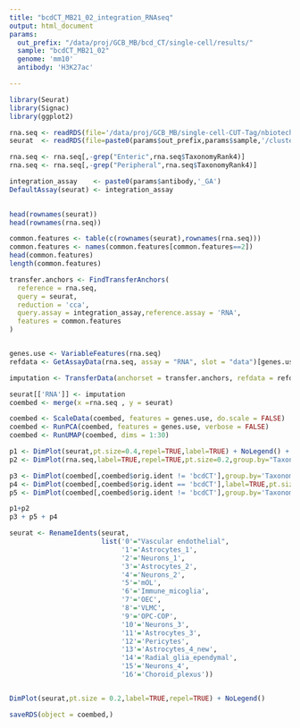 ```yaml
---
title: "bcdCT_MB21_02_integration_RNAseq"
output: html_document
params:
  out_prefix: "/data/proj/GCB_MB/bcd_CT/single-cell/results/"
  sample: "bcdCT_MB21_02"
  genome: 'mm10'
  antibody: 'H3K27ac'

---
```


```r
library(Seurat)
library(Signac)
library(ggplot2)
```

```r
rna.seq <- readRDS(file='/data/proj/GCB_MB/single-cell-CUT-Tag/nbiotech_paper/analysis/results/Sten_RNA/clustering/01.clustering_20000cells.Rds')
seurat  <- readRDS(file=paste0(params$out_prefix,params$sample,'/clustering/seurat_object.Rds'))
```

```r
rna.seq <- rna.seq[,-grep("Enteric",rna.seq$TaxonomyRank4)]
rna.seq <- rna.seq[,-grep("Peripheral",rna.seq$TaxonomyRank4)]
```


```r
integration_assay    <- paste0(params$antibody,'_GA')
DefaultAssay(seurat) <- integration_assay
  

head(rownames(seurat))
head(rownames(rna.seq))

common.features <- table(c(rownames(seurat),rownames(rna.seq)))
common.features <- names(common.features[common.features==2])
head(common.features)
length(common.features)
```

```r
transfer.anchors <- FindTransferAnchors(
  reference = rna.seq,
  query = seurat,
  reduction = 'cca',
  query.assay = integration_assay,reference.assay = 'RNA',
  features = common.features
)


genes.use <- VariableFeatures(rna.seq)
refdata <- GetAssayData(rna.seq, assay = "RNA", slot = "data")[genes.use, ]

imputation <- TransferData(anchorset = transfer.anchors, refdata = refdata, weight.reduction = seurat[["lsi"]],dims = 2:50)

seurat[['RNA']] <- imputation
coembed <- merge(x =rna.seq , y = seurat)

coembed <- ScaleData(coembed, features = genes.use, do.scale = FALSE)
coembed <- RunPCA(coembed, features = genes.use, verbose = FALSE)
coembed <- RunUMAP(coembed, dims = 1:30)

```

```r
p1 <- DimPlot(seurat,pt.size=0.4,repel=TRUE,label=TRUE) + NoLegend() + ggtitle('multimodal CUT&Tag un-integrated')
p2 <- DimPlot(rna.seq,label=TRUE,repel=TRUE,pt.size=0.2,group.by="TaxonomyRank4") + NoLegend() + ggtitle('mouse brain atlas scRNA-seq un-integrated')

p3 <- DimPlot(coembed[,coembed$orig.ident != 'bcdCT'],group.by='TaxonomyRank3',label=TRUE,pt.size = 0.2,repel = TRUE,) + NoLegend()
p4 <- DimPlot(coembed[,coembed$orig.ident == 'bcdCT'],label=TRUE,pt.size=0.2) + NoLegend()
p5 <- DimPlot(coembed[,coembed$orig.ident != 'bcdCT'],group.by='TaxonomyRank4',label=TRUE,pt.size = 0.2,repel=TRUE) + NoLegend()

p1+p2
p3 + p5 + p4

```


```r
seurat <- RenameIdents(seurat,
                       list('0'="Vascular endothelial",
                            '1'='Astrocytes_1',
                            '2'='Neurons_1',
                            '3'='Astrocytes_2',
                            '4'='Neurons_2',
                            '5'='mOL',
                            '6'='Immune_micoglia',
                            '7'='OEC',
                            '8'='VLMC',
                            '9'='OPC-COP',
                            '10'='Neurons_3',
                            '11'='Astrocytes_3',
                            '12'='Pericytes',
                            '13'='Astrocytes_4_new',
                            '14'='Radial_glia_ependymal',
                            '15'='Neurons_4',
                            '16'='Choroid_plexus'))


DimPlot(seurat,pt.size = 0.2,label=TRUE,repel=TRUE) + NoLegend()
```



```r
saveRDS(object = coembed,)
```

